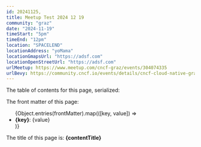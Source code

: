 ```yaml
---
id: 20241125,
title: Meetup Test 2024 12 19
community: "graz"
date: "2024-11-19"
timeStart: "5pm"
timeEnd: "12pm"
location: "SPACELEND"
locationAddress: "yoMama"
locationGmapsUrl: "https://adsf.com"
locationOpenStreetUrl: "https://adsf.com"
urlMeetup: https://www.meetup.com/cncf-graz/events/304074335
urlBevy: https://community.cncf.io/events/details/cncf-cloud-native-graz-presents-cncg-graz-meetup-november-2024/
---
```



<MeetingInfo frontMatter={frontMatter} />

The table of contents for this page, serialized:

The front matter of this page:

<ul>
    {Object.entries(frontMatter).map(([key, value]) => <li key={key}><b>{key}</b>: {value}</li>)}
</ul>

<p>The title of this page is: <b>{contentTitle}</b></p>
